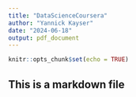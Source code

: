 ```yaml
---
title: "DataScienceCoursera"
author: "Yannick Kayser"
date: "2024-06-18"
output: pdf_document
---
```


```r
knitr::opts_chunk$set(echo = TRUE)
```

## This is a markdown file
